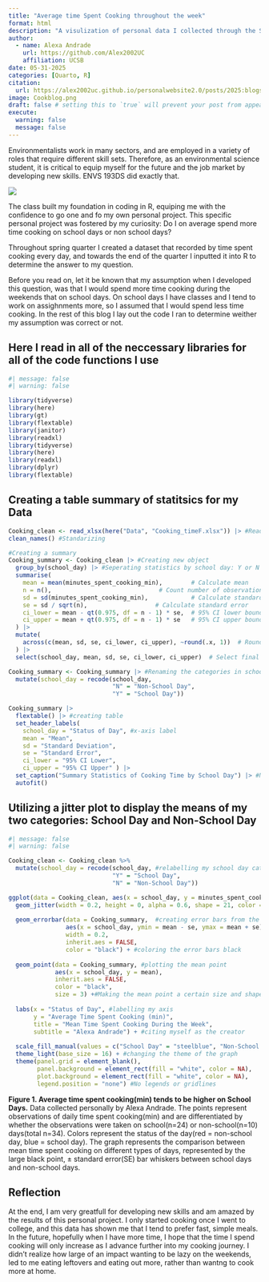 ```yaml
---
title: "Average time Spent Cooking throughout the week"
format: html
description: "A visulization of personal data I collected through the Spring 2025 quarter"
author:
  - name: Alexa Andrade
    url: https://github.com/Alex2002UC
    affiliation: UCSB
date: 05-31-2025
categories: [Quarto, R] 
citation: 
  url: https://alex2002uc.github.io/personalwebsite2.0/posts/2025:blogs/
image: Cookblog.png 
draft: false # setting this to `true` will prevent your post from appearing on your listing page until you're ready!
execute: 
  warning: false 
  message: false 
---
```


Environmentalists work in many sectors, and are employed in a variety of roles that require different skill sets. Therefore, as an environmental science student, it is critical to equip myself for the future and the job market by developing new skills. ENVS 193DS did exactly that. 

![](~/Desktop/Users:Alexa:git/personalwebsite2.0/posts/Cookblog.png) 


The class built my foundation in coding in R, equiping me with the confidence to go one and fo my own personal project. This specific personal project was fostered by my curiosity: Do I on average spend more time cooking on school days or non school days? 

Throughout spring quarter I created a dataset that recorded by time spent cooking every day, and towards the end of the quarter I inputted it into R to determine the answer to my question. 

Before you read on, let it be known that my assumption when I developed this question, was that I would spend more time cooking during the weekends that on school days. On school days I have classes and I tend to work on assighnments more, so I assumed that I would spend less time cooking. In the rest of this blog I lay out the code I ran to determine weither my assumption was correct or not. 


## Here I read in all of the neccessary libraries for all of the code functions I use 

```r
#| message: false
#| warning: false 

library(tidyverse)
library(here)
library(gt)
library(flextable)
library(janitor)
library(readxl)
library(tidyverse)
library(here)
library(readxl)
library(dplyr)
library(flextable) 
```

## Creating a table summary of statitsics for my Data
```r
Cooking_clean <- read_xlsx(here("Data", "Cooking_timeF.xlsx")) |> #Reading in my data 
clean_names() #Standarizing 

#Creating a summary 
Cooking_summary <- Cooking_clean |> #Creating new object 
  group_by(school_day) |> #Seperating statistics by school day: Y or N
  summarise(
    mean = mean(minutes_spent_cooking_min),        # Calculate mean 
    n = n(),                              # Count number of observations
    sd = sd(minutes_spent_cooking_min),            # Calculate standard deviation
    se = sd / sqrt(n),                   # Calculate standard error
    ci_lower = mean - qt(0.975, df = n - 1) * se,  # 95% CI lower bound
    ci_upper = mean + qt(0.975, df = n - 1) * se   # 95% CI upper bound
  ) |>
  mutate(
    across(c(mean, sd, se, ci_lower, ci_upper), ~round(.x, 1))  # Round values
  ) |>
  select(school_day, mean, sd, se, ci_lower, ci_upper)  # Select final columns

Cooking_summary <- Cooking_summary |> #Renaming the categories in school_day column to be full labels 
  mutate(school_day = recode(school_day,
                             "N" = "Non-School Day",
                             "Y" = "School Day"))

Cooking_summary |>
  flextable() |> #creating table 
  set_header_labels(
    school_day = "Status of Day", #x-axis label
    mean = "Mean",
    sd = "Standard Deviation",
    se = "Standard Error",
    ci_lower = "95% CI Lower",
    ci_upper = "95% CI Upper" ) |>
  set_caption("Summary Statistics of Cooking Time by School Day") |> #Name of the table 
  autofit()

```

## Utilizing a jitter plot to display the means of my two categories: School Day and Non-School Day

```r
#| message: false
#| warning: false 

Cooking_clean <- Cooking_clean %>%
  mutate(school_day = recode(school_day, #relabelling my school day categories to be visually appealing 
                             "Y" = "School Day",
                             "N" = "Non-School Day"))

ggplot(data = Cooking_clean, aes(x = school_day, y = minutes_spent_cooking_min, fill = school_day)) + #setting uo with data is lotted where 
  geom_jitter(width = 0.2, height = 0, alpha = 0.6, shape = 21, color = "black") + #creating a jitter plot that ensures points don't overlap 
  
  geom_errorbar(data = Cooking_summary,  #creating error bars from the summary statistics ran earlier 
                aes(x = school_day, ymin = mean - se, ymax = mean + se), 
                width = 0.2,
                inherit.aes = FALSE,
                color = "black") + #coloring the error bars black 
  
  geom_point(data = Cooking_summary, #plotting the mean point 
             aes(x = school_day, y = mean),
             inherit.aes = FALSE,
             color = "black", 
             size = 3) +#Making the mean point a certain size and shape 
  
  labs(x = "Status of Day", #labelling my axis 
       y = "Average Time Spent Cooking (min)", 
       title = "Mean Time Spent Cooking During the Week",
       subtitle = "Alexa Andrade") + #citing myself as the creator 
  
  scale_fill_manual(values = c("School Day" = "steelblue", "Non-School Day" = "red")) + #assighning my different categories custom colors 
  theme_light(base_size = 16) + #changing the theme of the graph 
  theme(panel.grid = element_blank(), 
        panel.background = element_rect(fill = "white", color = NA),
        plot.background = element_rect(fill = "white", color = NA),
        legend.position = "none") #No legends or gridlines 

```

**Figure 1. Average time spent cooking(min) tends to be higher on School Days.** Data collected personally by Alexa Andrade. The points represent observations of daily time spent cooking(min) and are differentiated by whether the observations were taken on school(n=24) or non-school(n=10) days(total n=34). Colors represent the status of the day(red = non-school day, blue = school day). The graph represents the comparison between mean time spent cooking on different types of days, represented by the large black point, ± standard error(SE) bar whiskers between school days and non-school days.

## Reflection 
At the end, I am very greatfull for developing new skills and am amazed by the results of this personal project. I only started cooking once I went to college, and this data has shown me that I tend to prefer fast, simple meals. In the future, hopefully when I have more time, I hope that the time I spend cooking will only increase as I advance further into my cooking journey. I didn't realize how large of an impact wanting to be lazy on the weekends, led to me eating leftovers and eating out more, rather than wantng to cook more at home.


